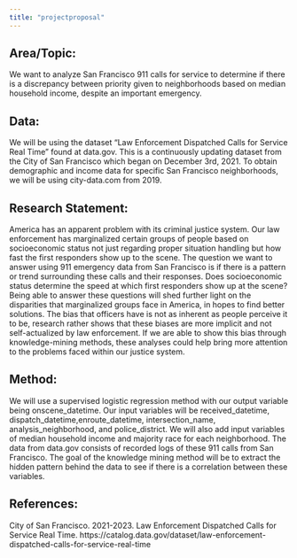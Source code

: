 ```yaml
---
title: "projectproposal"
---
```


## Area/Topic:

We want to analyze San Francisco 911 calls for service to determine if there is a discrepancy between priority given to neighborhoods based on median household income, despite an important emergency.

## Data:

We will be using the dataset "Law Enforcement Dispatched Calls for Service Real Time" found at data.gov. This is a continuously updating dataset from the City of San Francisco which began on December 3rd, 2021. To obtain demographic and income data for specific San Francisco neighborhoods, we will be using city-data.com from 2019.

## Research Statement:

America has an apparent problem with its criminal justice system. Our law enforcement has marginalized certain groups of people based on socioeconomic status not just regarding proper situation handling but how fast the first responders show up to the scene. The question we want to answer using 911 emergency data from San Francisco is if there is a pattern or trend surrounding these calls and their responses. Does socioeconomic status determine the speed at which first responders show up at the scene? Being able to answer these questions will shed further light on the disparities that marginalized groups face in America, in hopes to find better solutions. The bias that officers have is not as inherent as people perceive it to be, research rather shows that these biases are more implicit and not self-actualized by law enforcement. If we are able to show this bias through knowledge-mining methods, these analyses could help bring more attention to the problems faced within our justice system.

## Method:

We will use a supervised logistic regression method with our output variable being onscene_datetime. Our input variables will be received_datetime, dispatch_datetime,enroute_datetime, intersection_name, analysis_neighborhood, and police_district. We will also add input variables of median household income and majority race for each neighborhood. The data from data.gov consists of recorded logs of these 911 calls from San Francisco. The goal of the knowledge mining method will be to extract the hidden pattern behind the data to see if there is a correlation between these variables.

## References:

City of San Francisco. 2021-2023. Law Enforcement Dispatched Calls for Service Real Time. https://catalog.data.gov/dataset/law-enforcement-dispatched-calls-for-service-real-time
